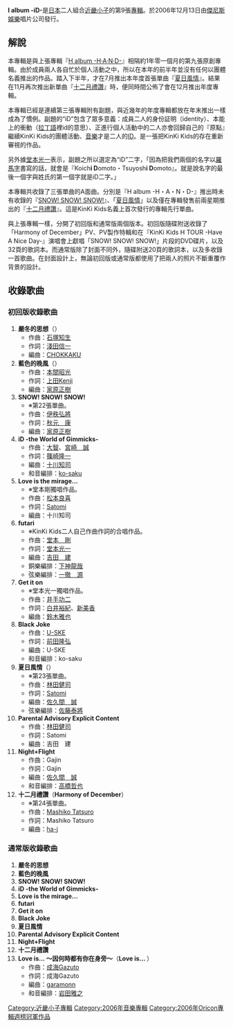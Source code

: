 {{Unreferenced|time=2021-08-22T12:42:50+00:00}}
{{Infobox Album
| Name = I album -iD-
| Type = 專輯
| Longtype = 
| Artist = [[KinKi_Kids|KinKi Kids]]
| Cover = 
| Released = 2006年12月13日
| Recorded = 
| Genre = J-POP
| Length = 57分29秒(初回版)<br />62分18秒(通常版)
| Label = [[傑尼斯娛樂|傑尼斯娛樂]]
| Producer = [[KinKi_Kids|KinKi Kids]]
| Reviews = 
| Last album = ''[[H_album_-H·A·N·D-|H album -H·A·N·D-]]''<br />2005年
| This album = ''I album -iD-''<br />2006年
| Next album = ''[[39_(近畿小子)|39]]''<br />2007年
}}
'''I album -iD-'''是[[日本|日本]]二人組合[[近畿小子|近畿小子]]的第9張[[音樂專輯|專輯]]。於2006年12月13日由[[傑尼斯娛樂|傑尼斯娛樂]]唱片公司發行。

== 解說 ==
本專輯是與上張專輯『[[H_album_-H·A·N·D-|H album -H·A·N·D-]]』相隔約1年零一個月的第九張原創專輯。由於成員兩人各自忙於個人活動之中，所以在本年的前半年並沒有任何以團體名義推出的作品。踏入下半年，才在7月推出本年度首張單曲『[[夏日風情|夏日風情]]』。結果在11月再次推出新單曲『[[Harmony_of_December|十二月禮讚]]』時，便同時間公佈了會在12月推出年度專輯。

本專輯已經是連續第三張專輯附有副題，與近幾年的年度專輯都放在年末推出一樣成為了慣例。副題的“iD”包含了眾多意義：成員二人的身份証明（identity）、本能上的衝動（[[拉丁語|拉丁語]]裡id的意思）、正進行個人活動中的二人亦會回歸自己的『原點』繼續KinKi Kids的團體活動、[[音樂|音樂]]才是二人的[[ID|ID]]。是一張把KinKi Kids的存在重新審視的作品。

另外據[[堂本光一|堂本光一]]表示，副題之所以選定為“iD”二字，「因為把我們兩個的名字以[[羅馬字|羅馬字]]書寫的話，就會是『Koich'''i  D'''omoto・Tsuyosh'''i D'''omoto』。就是說名字的最後一個字與姓氏的第一個字就是iD二字。」

本專輯共收錄了三張單曲的A面曲。分別是『H album -H・A・N・D-』推出時未有收錄的『[[SNOW!_SNOW!_SNOW!|SNOW! SNOW! SNOW!]]』、「[[夏日風情|夏日風情]]」以及僅在專輯發售前兩星期推出的『[[Harmony_of_December|十二月禮讚]]』。這是KinKi Kids名義上首次發行的專輯先行單曲。

與上張專輯一樣，分開了初回版和通常版兩個版本。初回版隨碟附送收錄了「Harmony of December」PV、PV製作特輯和在『KinKi Kids H TOUR -Have A Nice Day-』演唱會上獻唱「SNOW! SNOW! SNOW!」片段的DVD碟片，以及32頁的歌詞本。而通常版除了封面不同外，隨碟附送20頁的歌詞本，以及多收錄一首歌曲。在封面設計上，無論初回版或通常版都使用了把兩人的照片不斷重覆作背景的設計。

== 收錄歌曲 ==
=== 初回版收錄歌曲 ===
#'''嚴冬的思想'''（'''{{lang|ja|真冬のパンセ}}'''）
#*作曲：[[石塚知生|石塚知生]]
#*作詞：[[淺田信一|淺田信一]]
#*編曲：[[CHOKKAKU|CHOKKAKU]]
#'''藍色的晚風'''（'''{{lang|ja|藍色の夜風}}'''）
#*作曲：[[本間昭光|本間昭光]]
#*作詞：[[上田Kenji|上田Kenji]]
#*編曲：[[家原正樹|家原正樹]]
#'''SNOW! SNOW! SNOW!'''
#*※第22張單曲。
#*作曲：[[伊秩弘將|伊秩弘將]]
#*作詞：[[秋元康|秋元　康]]
#*編曲：[[家原正樹|家原正樹]]
#'''iD -the World of Gimmicks-'''
#*作曲：[[大智|大智]]、[[宮崎誠|宮崎　誠]]
#*作詞：[[篠崎隆一|篠崎隆一]]
#*編曲：[[十川知司|十川知司]]
#*和音編排：[[ko-saku|ko-saku]]
#'''Love is the mirage...'''
#*※堂本剛獨唱作品。
#*作曲：[[松本良喜|松本良喜]]
#*作詞：[[Satomi|Satomi]]
#*編曲：十川知司
#'''futari'''
#*※KinKi Kids二人自己作曲作詞的合唱作品。
#*作曲：[[堂本剛|堂本　剛]]
#*作詞：[[堂本光一|堂本光一]]
#*編曲：[[吉田建|吉田　建]]
#*銅樂編排：[[下神龍哉|下神龍哉]]
#*弦樂編排：[[一徹源|一徹　源]]
#'''Get it on'''
#*※堂本光一獨唱作品。
#*作曲：[[井手功二|井手功二]]
#*作詞：[[白井裕紀|白井裕紀]]、[[新美香|新美香]]
#*編曲：[[鈴木雅也|鈴木雅也]]
#'''Black Joke'''
#*作曲：[[U-SKE|U-SKE]]
#*作詞：[[前田隆弘|前田隆弘]]
#*編曲：U-SKE
#*和音編排：ko-saku
#'''夏日風情'''（'''{{lang|ja|夏模様}}'''）
#*※第23張單曲。
#*作曲：[[林田健司|林田健司]]
#*作詞：[[Satomi|Satomi]]
#*編曲：[[佐久間誠|佐久間　誠]]
#*弦樂編排：[[佐藤泰將|佐藤泰將]]
#'''Parental Advisory Explicit Content'''
#*作曲：[[林田健司|林田健司]]
#*作詞：Satomi
#*編曲：吉田　建
#'''Night+Flight'''
#*作曲：Gajin
#*作詞：Gajin
#*編曲：[[佐久間誠|佐久間　誠]]
#*和音編排：[[高橋哲也|高橋哲也]]
#'''十二月禮讚'''（'''Harmony of December'''）
#*※第24張單曲。
#*作曲：[[Mashiko_Tatsuro|Mashiko Tatsuro]]
#*作詞：Mashiko Tatsuro
#*編曲：[[ha-j|ha-j]]

=== 通常版收錄歌曲 ===
#'''嚴冬的思想'''
#'''藍色的晚風'''
#'''SNOW! SNOW! SNOW!'''
#'''iD -the World of Gimmicks-'''
#'''Love is the mirage...'''
#'''futari'''
#'''Get it on'''
#'''Black Joke'''
#'''夏日風情'''
#'''Parental Advisory Explicit Content'''
#'''Night+Flight'''
#'''十二月禮讚'''
#'''Love is... ～因何時都有你在身旁～'''（'''Love is... {{lang|ja|～いつもそこに君がいたから～}}'''）
#*作曲：[[成海Gazuto|成海Gazuto]]
#*作詞：成海Gazuto
#*編曲：[[garamonn|garamonn]]
#*和音編排：[[岩田雅之|岩田雅之]]

{{KinKi Kids}}
{{Oricon专辑周榜冠军 (2006年)|2006年12月25日}}

[[Category:近畿小子專輯|Category:近畿小子專輯]]
[[Category:2006年音樂專輯|Category:2006年音樂專輯]]
[[Category:2006年Oricon專輯週榜冠軍作品|Category:2006年Oricon專輯週榜冠軍作品]]